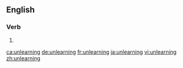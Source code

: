 ==English==

===Verb===
{{head|en|verb form}}

# {{en-third-person singular of|unlearn}}

[[ca:unlearning]]
[[de:unlearning]]
[[fr:unlearning]]
[[ja:unlearning]]
[[vi:unlearning]]
[[zh:unlearning]]